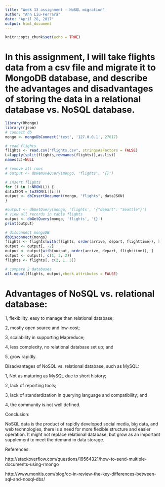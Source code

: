 ---
title: "Week 13 assignment - NoSQL migration"
author: "Ann Liu-Ferrara"
date: "April 28, 2017"
output: html_document
---

```{r setup, include=FALSE}
knitr::opts_chunk$set(echo = TRUE)
```

# In this assignment, I will take flights data from a csv file and migrate it to MongoDB database, and describe the advantages and disadvantages of storing the data in a relational database vs. NoSQL database.

```{r echo= TRUE}
library(RMongo)
library(rjson)
# connect db
mongo <- mongoDbConnect('test', '127.0.0.1', 27017)

# read flights
flights <- read.csv("flights.csv", stringsAsFactors = FALSE)
L=lapply(split(flights,rownames(flights)),as.list)
names(L)=NULL

# remove all rows
# output <- dbRemoveQuery(mongo, 'flights', '{}')

# insert flights
for (i in 1:NROW(L)) {
dataJSON = toJSON(L[[i]])
output <- dbInsertDocument(mongo, "flights", dataJSON)
}

#output <- dbGetQuery(mongo, 'flights', '{"depart": "Seattle"}')
# view all records in table flights
output <- dbGetQuery(mongo, 'flights', '{}')
print(output)

# disconnect mongoDB
dbDisconnect(mongo)
flights <- flights[with(flights, order(arrive, depart, flighttime)), ]
output <- output[, -2]
output <- output[with(output, order(arrive, depart, flighttime)), ]
output <- output[, c(1, 3, 2)]
flights <- flights[, c(2, 1, 3)]

# compare 2 databases
all.equal(flights, output,check.attributes = FALSE)


```


# Advantages of NoSQL vs. relational database:

1, flexibility, easy to manage than relational database; 

2, mostly open source and low-cost; 

3, scalability in supporting Mapreduce; 

4, less complexity, no relational database set up; and

5, grow rapidly.


Disadvantages of NoSQL vs. relational database, such as MySQL:

1, Not as maturing as MySQL due to short history;

2, lack of reporting tools;

3, lack of standardization in querying language and compatibility; and

4, the community is not well defined.

Conclusion:

NoSQL data is the product of rapidly developed social media, big data, and web technologies, there is a need for more flexible structure and easier operation. It might not replace relational database, but grow as an important supplement to meet the demand in data storage.


References:

http://stackoverflow.com/questions/19564321/how-to-send-multiple-documents-using-rmongo

http://www.monitis.com/blog/cc-in-review-the-key-differences-between-sql-and-nosql-dbs/